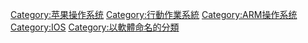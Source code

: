 {{lowercase}}
{{catmore}}

[[Category:苹果操作系统|Category:苹果操作系统]]
[[Category:行動作業系統|Category:行動作業系統]]
[[Category:ARM操作系统|Category:ARM操作系统]]
[[Category:IOS|Category:IOS]]
[[Category:以軟體命名的分類|Category:以軟體命名的分類]]